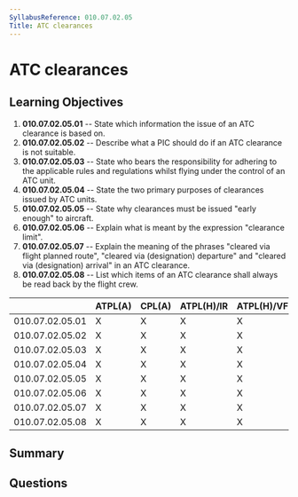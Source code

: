 ```yaml
---
SyllabusReference: 010.07.02.05
Title: ATC clearances
---
```


# ATC clearances

## Learning Objectives

1. **010.07.02.05.01** -- State which information the issue of an ATC clearance is
   based on.
2. **010.07.02.05.02** -- Describe what a PIC should do if an ATC clearance is not
   suitable.
3. **010.07.02.05.03** -- State who bears the responsibility for adhering to the
   applicable rules and regulations whilst flying under the control of an ATC
   unit.
4. **010.07.02.05.04** -- State the two primary purposes of clearances issued by
   ATC units.
5. **010.07.02.05.05** -- State why clearances must be issued "early enough" to
   aircraft.
6. **010.07.02.05.06** -- Explain what is meant by the expression "clearance
   limit".
7. **010.07.02.05.07** -- Explain the meaning of the phrases "cleared via flight
   planned route", "cleared via (designation) departure" and "cleared via
   (designation) arrival" in an ATC clearance.
8. **010.07.02.05.08** -- List which items of an ATC clearance shall always be
   read back by the flight crew.

|                 | ATPL(A) | CPL(A) | ATPL(H)/IR | ATPL(H)/VFR | CPL(H) | IR  | CBIR(A) |
| --------------- | ------- | ------ | ---------- | ----------- | ------ | --- | ------- |
| 010.07.02.05.01 | X       | X      | X          | X           | X      | X   | X       |
| 010.07.02.05.02 | X       | X      | X          | X           | X      | X   | X       |
| 010.07.02.05.03 | X       | X      | X          | X           | X      | X   | X       |
| 010.07.02.05.04 | X       | X      | X          | X           | X      | X   |         |
| 010.07.02.05.05 | X       | X      | X          | X           | X      | X   |         |
| 010.07.02.05.06 | X       | X      | X          | X           | X      | X   | X       |
| 010.07.02.05.07 | X       | X      | X          | X           | X      | X   | X       |
| 010.07.02.05.08 | X       | X      | X          | X           | X      | X   | X       |

## Summary

## Questions
